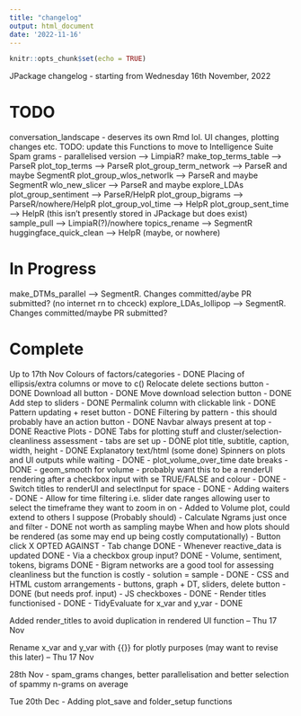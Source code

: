 ```yaml
---
title: "changelog"
output: html_document
date: '2022-11-16'
---
```


```r
knitr::opts_chunk$set(echo = TRUE)
```

JPackage changelog - starting from Wednesday 16th November, 2022

# TODO
conversation_landscape - deserves its own Rmd lol. UI changes, plotting changes etc. TODO: update this
Functions to move to Intelligence Suite
Spam grams - parallelised version --> LimpiaR?
make_top_terms_table --> ParseR
plot_top_terms --> ParseR
plot_group_term_network --> ParseR and maybe SegmentR
plot_group_wlos_networlk --> ParseR and maybe SegmentR
wlo_new_slicer --> ParseR and maybe explore_LDAs
plot_group_sentiment --> ParseR/HelpR
plot_group_bigrams --> ParseR/nowhere/HelpR
plot_group_vol_time --> HelpR
plot_group_sent_time --> HelpR (this isn't presently stored in JPackage but does exist)
sample_pull --> LimpiaR(?)/nowhere
topics_rename --> SegmentR
huggingface_quick_clean --> HelpR (maybe, or nowhere)

# In Progress
make_DTMs_parallel --> SegmentR. Changes committed/aybe PR submitted? (no internet rn to chceck)
explore_LDAs_lollipop --> SegmentR. Changes committed/maybe PR submitted?


# Complete

Up to 17th Nov
Colours of factors/categories - DONE
Placing of ellipsis/extra columns or move to c()
Relocate delete sections button - DONE
Download all button - DONE
Move download selection button - DONE
Add step to sliders - DONE
Permalink column with clickable link - DONE
Pattern updating + reset button - DONE
Filtering by pattern - this should probably have an action button - DONE
Navbar always present at top - DONE
Reactive Plots - DONE
Tabs for plotting stuff and cluster/selection-cleanliness assessment - tabs are set up - DONE
plot title, subtitle, caption, width, height - DONE
Explanatory text/html (some done)
Spinners on plots and UI outputs while waiting - DONE
- plot_volume_over_time date breaks - DONE
- geom_smooth for volume - probably want this to be a renderUI rendering after a checkbox input with se TRUE/FALSE and colour - DONE
- Switch titles to renderUI and selectInput for space - DONE
- Adding waiters - DONE
- Allow for time filtering i.e. slider date ranges allowing user to select the timeframe they want to zoom in on - Added to Volume plot, could extend to others I suppose (Probably should)
- Calculate Ngrams just once and filter - DONE  not worth as sampling maybe
When and how plots should be rendered (as some may end up being costly computationally)
  - Button click X OPTED AGAINST
  - Tab change DONE
  - Whenever reactive_data is updated  DONE
  - Via a checkbox group input? DONE
  - Volume, sentiment, tokens, bigrams DONE
- Bigram networks are a good tool for assessing cleanliness but the function is costly - solution = sample - DONE
- CSS and HTML custom arrangements - buttons, graph + DT, sliders, delete button - DONE (but needs prof. input)
- JS checkboxes - DONE
- Render titles functionised - DONE
- TidyEvaluate for x_var and y_var - DONE

Added render_titles to avoid duplication in rendered UI function -- Thu 17 Nov

Rename x_var and y_var with {{}} for plotly purposes (may want to revise this later) -- Thu 17 Nov

28th Nov -
spam_grams changes, better parallelisation and better selection of spammy n-grams on average

Tue 20th Dec -
Adding plot_save and folder_setup functions
